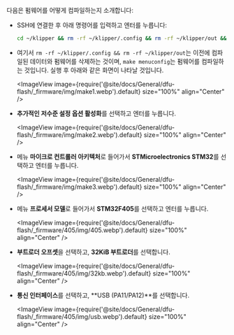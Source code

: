 다음은 펌웨어를 어떻게 컴파일하는지 소개합니다:
* SSH에 연결한 후 아래 명령어를 입력하고 엔터를 누릅니다:

    ```bash
    cd ~/klipper && rm -rf ~/klipper/.config && rm -rf ~/klipper/out && make menuconfig
    ```

* 여기서 `rm -rf ~/klipper/.config && rm -rf ~/klipper/out`는 이전에 컴파일된 데이터와 펌웨어를 삭제하는 것이며, `make menuconfig`는 펌웨어를 컴파일하는 것입니다. 실행 후 아래와 같은 화면이 나타날 것입니다.

    <ImageView image={require('@site/docs/General/dfu-flash/_firmware/img/make1.webp').default} size="100%" align="Center" />

* **추가적인 저수준 설정 옵션 활성화**를 선택하고 엔터를 누릅니다.

    <ImageView image={require('@site/docs/General/dfu-flash/_firmware/img/make2.webp').default} size="100%" align="Center" />

* 메뉴 **마이크로 컨트롤러 아키텍처**로 들어가서 **STMicroelectronics STM32**를 선택하고 엔터를 누릅니다.

    <ImageView image={require('@site/docs/General/dfu-flash/_firmware/img/make3.webp').default} size="100%" align="Center" />

* 메뉴 **프로세서 모델**로 들어가서 **STM32F405**를 선택하고 엔터를 누릅니다.

    <ImageView image={require('@site/docs/General/dfu-flash/_firmware/405/img/405.webp').default} size="100%" align="Center" />

* **부트로더 오프셋**을 선택하고, **32KiB 부트로더**를 선택합니다.

    <ImageView image={require('@site/docs/General/dfu-flash/_firmware/405/img/32kb.webp').default} size="100%" align="Center" />

* **통신 인터페이스**를 선택하고, **USB (PA11/PA12)**를 선택합니다.

   <ImageView image={require('@site/docs/General/dfu-flash/_firmware/405/img/usb.webp').default} size="100%" align="Center" />